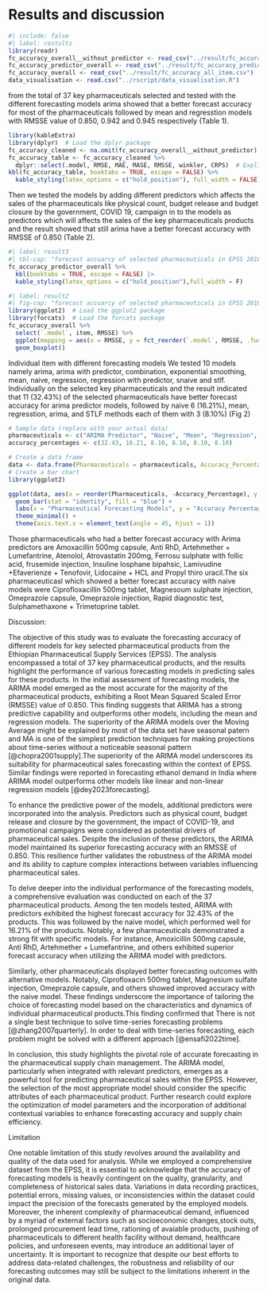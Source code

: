 # Results and discussion {#sec-results}
```r
#| include: false
#| label: restults
library(readr)
fc_accuracy_overall__without_predictor <- read_csv("../result/fc_accuracy_overall__without_predictor.csv")
fc_accuracy_predictor_overall <- read_csv("../result/fc_accuracy_predictor_overall.csv")
fc_accuracy_overall <- read_csv("../result/fc_accuracy_all_item.csv")
data_visualisation <- read.csv("../rscript/data_visualisation.R")
```
from the total of 37 key pharmaceuticals selected and tested with the  different forecasting models arima showed that a better forecast accuracy for most of the pharmaceuticals followed by mean and  regresstion models with RMSSE value of 0.850, 0.942 and 0.945 respectively (Table 1).

```r
library(kableExtra)
library(dplyr)  # Load the dplyr package
fc_accuracy_cleaned <- na.omit(fc_accuracy_overall__without_predictor)
fc_accuracy_table <- fc_accuracy_cleaned %>%
  dplyr::select(.model, RMSE, MAE, MASE, RMSSE, winkler, CRPS)  # Explicitly specify dplyr::select
kbl(fc_accuracy_table, booktabs = TRUE, escape = FALSE) %>%
  kable_styling(latex_options = c("hold_position"), full_width = FALSE)
```
Then we tested the models by adding different predictors which affects the sales of the pharmaceuticals like physical count, budget release and budget closure by the government, COVID 19, campaign in to the models as predictors which will affects the sales of the key pharmaceuticals products and the result showed that still arima have a better forecast accuracy with RMSSE of 0.850 (Table 2). 
```r
#| label: result3
#| tbl-cap: "forecast accuarcy of selected pharmaceuticals in EPSS 2018-2022 after considering predictors"
fc_accuracy_predictor_overall %>% 
  kbl(booktabs = TRUE, escape = FALSE) |>
  kable_styling(latex_options = c("hold_position"),full_width = F)
```
```r
#| label: result2
#| fig-cap: "forecast accuarcy of selected pharmaceuticals in EPSS 2018-2022 after considering predictors"
library(ggplot2)  # Load the ggplot2 package
library(forcats)  # Load the forcats package
fc_accuracy_overall %>%
  select(`.model`, item, RMSSE) %>% 
  ggplot(mapping = aes(x = RMSSE, y = fct_reorder(`.model`, RMSSE, .fun = median))) +
  geom_boxplot()
```
Individual item with different forecasting models 
We tested 10 models namely arima, arima with predictor, combination, exponential smoothing, mean, naive, regression, regression with predictor, snaive and stlf. Individually on the selected key pharmaceuticals and the result indicated that 11 (32.43%) of the selected pharmaceuticals have better forecast accuracy for arima predictor models, followed by naive 6 (16.21%), mean, regresstion, arima, and STLF methods each of them with 3 (8.10%) (Fig 2)

```r
# Sample data (replace with your actual data)
pharmaceuticals <- c("ARIMA Predictor", "Naive", "Mean", "Regression", "ARIMA", "STLF")
accuracy_percentages <- c(32.43, 16.21, 8.10, 8.10, 8.10, 8.10)

# Create a data frame
data <- data.frame(Pharmaceuticals = pharmaceuticals, Accuracy_Percentage = accuracy_percentages)
# Create a bar chart
library(ggplot2)

ggplot(data, aes(x = reorder(Pharmaceuticals, -Accuracy_Percentage), y = Accuracy_Percentage)) +
  geom_bar(stat = "identity", fill = "blue") +
  labs(x = "Pharmaceutical Forecasting Models", y = "Accuracy Percentage") +
  theme_minimal() +
  theme(axis.text.x = element_text(angle = 45, hjust = 1))

```
Those pharmaceuticals who had a better forecast accuracy with Arima predictors are Amoxacillin 500mg capsule, Anti RhD, Artehmether + Lumefantrine, Atenolol, Atrovastatin 200mg, Ferrosu sulphate with follic acid, frusemide injection, Insuline Iosphane bipahsic, Lamivudine +Efaverienze + Tenofovir, Lidocaine + HCL and Propyl thiro uracil.The  six pharmaceuticasl which showed a better forecast accuracy with naive models were Ciprofloxacillin 500mg tablet, Magnesoum sulphate injection, Omeprazole capsule, Omeprazole injection, Rapid diagnostic test, Sulphamethaxone + Trimetoprine tablet.



Discussion:
  
The objective of this study was to evaluate the forecasting accuracy of different 
models for key selected pharmaceutical products from the Ethiopian Pharmaceutical 
Supply Services (EPSS). The analysis encompassed a total of 37 key pharmaceutical 
products, and the results highlight the performance of various forecasting models in 
predicting sales for these products. In the initial assessment of forecasting models, 
the ARIMA model emerged as the most accurate for the majority of the pharmaceutical 
products, exhibiting a Root Mean Squared Scaled Error (RMSSE) value of 0.850. This 
finding suggests that ARIMA has a strong predictive capability and outperforms other 
models, including the mean and regression models. The superiority of the ARIMA models 
over the Moving Average might be explained by  most of the data set have seasonal 
patern and MA  is one of the simplest prediction techniques for making projections 
about time-series without a noticeable seasonal pattern [@chopra2001supply].The 
superiority of the ARIMA model underscores its suitability for pharmaceutical sales 
forecasting within the context of EPSS. Similar findings were reported in forecasting 
ethanol demand in India where ARIMA model outperforms other models like linear and 
non-linear regression models [@dey2023forecasting].


To enhance the predictive power of the models, additional predictors were incorporated 
into the analysis. Predictors such as physical count, budget release and closure by the government, the impact of COVID-19, and promotional campaigns were considered as 
potential drivers of pharmaceutical sales. Despite the inclusion of these predictors, 
the ARIMA model maintained its superior forecasting accuracy with an RMSSE of 0.850. 
This resilience further validates the robustness of the ARIMA model and its ability to 
capture complex interactions between variables influencing pharmaceutical sales.


To delve deeper into the individual performance of the forecasting models, a 
comprehensive evaluation was conducted on each of the 37 pharmaceutical products. Among the ten models tested, ARIMA with predictors exhibited the highest forecast accuracy 
for 32.43% of the products. This was followed by the naive model, which performed well 
for 16.21% of the products. Notably, a few pharmaceuticals demonstrated a strong fit 
with specific models. For instance, Amoxicillin 500mg capsule, Anti RhD, Artehmether + 
Lumefantrine, and others exhibited superior forecast accuracy when utilizing the ARIMA 
model with predictors.


Similarly, other pharmaceuticals displayed better forecasting outcomes with alternative models. Notably, Ciprofloxacin 
500mg tablet, Magnesium sulfate injection, Omeprazole capsule, and others showed 
improved accuracy with the naive model. These findings underscore the importance of 
tailoring the choice of forecasting model based on the characteristics and 
dynamics of individual pharmaceutical products.This finding confirmed that There is not
a single best technique to solve 
time-series forecasting problems [@zhang2007quarterly]. In order to deal with 
time-series forecasting, each problem might be solved with a different approach [@ensafi2022time].


In conclusion, this study highlights the pivotal role of accurate forecasting in the 
pharmaceutical supply chain management. The ARIMA model, particularly when integrated 
with relevant predictors, emerges as a powerful tool for 
predicting pharmaceutical sales within the EPSS. However, the selection of the most 
appropriate model should consider the specific attributes of each pharmaceutical 
product. Further research could explore the optimization of model parameters and the 
incorporation of additional contextual variables to enhance forecasting accuracy and 
supply chain efficiency.

Limitation

One notable limitation of this study revolves around the availability and quality of 
the data used for analysis. While we employed a comprehensive dataset from the EPSS, it is essential to acknowledge that the accuracy of forecasting models is heavily 
contingent on the quality, granularity, and completeness of historical sales data. 
Variations in data recording practices, potential errors, missing values, or 
inconsistencies within the dataset could impact the precision of the forecasts 
generated by the employed models. Moreover, the inherent complexity of pharmaceutical 
demand, influenced by a myriad of external factors such as socioeconomic changes,stock 
outs, prolonged procurement lead time, rationing of avaiable products, pushing of 
pharmaceuticals to different health facility without demand, healthcare policies, and 
unforeseen events, may introduce an additional layer of uncertainty. It is important to recognize that despite our best efforts to address data-related challenges, the 
robustness and reliability of our forecasting outcomes may still be subject to the 
limitations inherent in the original data.
